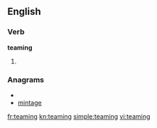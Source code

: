 ==English==

===Verb===
'''teaming'''

# {{present participle of|[[team]]}}

===Anagrams===
* {{alphagram|aegimnt}}
* [[mintage#English|mintage]]

[[fr:teaming]]
[[kn:teaming]]
[[simple:teaming]]
[[vi:teaming]]